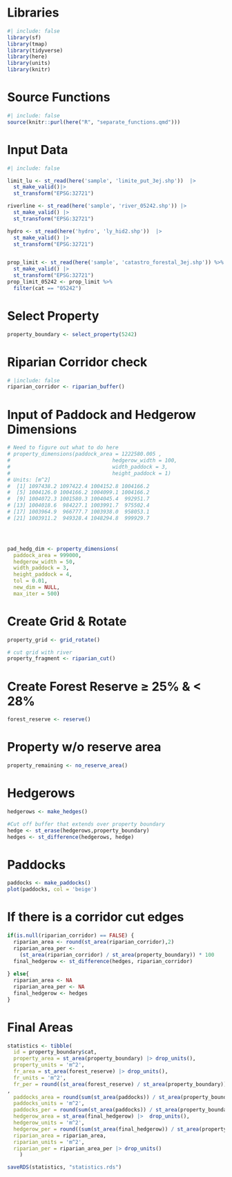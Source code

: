 # Libraries

```r
#| include: false
library(sf)
library(tmap)
library(tidyverse)
library(here)
library(units)
library(knitr)
```

# Source Functions

```r
#| include: false
source(knitr::purl(here("R", "separate_functions.qmd")))
```

# Input Data

```r
#| include: false

limit_lu <- st_read(here('sample', 'limite_put_3ej.shp'))  |>  
  st_make_valid()|> 
  st_transform("EPSG:32721")

riverline <- st_read(here('sample', 'river_05242.shp')) |>
  st_make_valid() |>
  st_transform("EPSG:32721")

hydro <- st_read(here('hydro', 'ly_hid2.shp'))  |>
  st_make_valid() |>
  st_transform("EPSG:32721")


prop_limit <- st_read(here('sample', 'catastro_forestal_3ej.shp')) %>% 
  st_make_valid() |> 
  st_transform("EPSG:32721")
prop_limit_05242 <- prop_limit %>% 
  filter(cat == "05242")
```

# Select Property

```r

property_boundary <- select_property(5242)
```

# Riparian Corridor check

```r
# |include: false
riparian_corridor <- riparian_buffer()
```



# Input of Paddock and Hedgerow Dimensions

```r
# Need to figure out what to do here
# property_dimensions(paddock_area = 1222580.005 ,
#                                 hedgerow_width = 100,
#                                 width_paddock = 3,
#                                 height_paddock = 1)
# Units: [m^2]
#  [1] 1097438.2 1097422.4 1004152.8 1004166.2
#  [5] 1004126.0 1004166.2 1004099.1 1004166.2
#  [9] 1004072.3 1001580.3 1004045.4  992951.7
# [13] 1004018.6  984227.1 1003991.7  975502.4
# [17] 1003964.9  966777.7 1003938.0  958053.1
# [21] 1003911.2  949328.4 1048294.8  999929.7




pad_hedg_dim <- property_dimensions(
  paddock_area = 999000,
  hedgerow_width = 50,
  width_paddock = 3,
  height_paddock = 4,
  tol = 0.01,
  new_dim = NULL,
  max_iter = 500)
```

# Create Grid & Rotate

```r
property_grid <- grid_rotate()
```

```r
# cut grid with river
property_fragment <- riparian_cut()
```


# Create Forest Reserve ≥ 25% & \< 28%

```r
forest_reserve <- reserve()
```

# Property w/o reserve area

```r
property_remaining <- no_reserve_area()
```


# Hedgerows

```r
hedgerows <- make_hedges()

#Cut off buffer that extends over property boundary
hedge <- st_erase(hedgerows,property_boundary) 
hedges <- st_difference(hedgerows, hedge)


```


# Paddocks

```r
paddocks <- make_paddocks()
plot(paddocks, col = 'beige')
```



# If there is a corridor cut edges

```r
if(is.null(riparian_corridor) == FALSE) {
  riparian_area <- round(st_area(riparian_corridor),2)
  riparian_area_per <-
    (st_area(riparian_corridor) / st_area(property_boundary)) * 100
  final_hedgerow <- st_difference(hedges, riparian_corridor)
  
} else{
  riparian_area <- NA
  riparian_area_per <- NA
  final_hedgerow <- hedges
}


```


# Final Areas


```r
statistics <- tibble(
  id = property_boundary$cat,
  property_area = st_area(property_boundary) |> drop_units(),
  property_units = 'm^2',
  fr_area = st_area(forest_reserve) |> drop_units(),
  fr_units = 'm^2',
  fr_per = round((st_area(forest_reserve) / st_area(property_boundary)) * 100,2) |> drop_units()
,
  paddocks_area = round(sum(st_area(paddocks)) / st_area(property_boundary),2) |> drop_units(),
  paddocks_units = 'm^2',
  paddocks_per = round(sum(st_area(paddocks)) / st_area(property_boundary),2) |>  drop_units(),
  hedgerow_area = st_area(final_hedgerow) |>  drop_units(),
  hedgerow_units = 'm^2',
  hedgerow_per = round((sum(st_area(final_hedgerow)) / st_area(property_boundary)) * 100,2) |> drop_units(),
  riparian_area = riparian_area,
  riparian_units = 'm^2',
  riparian_per = riparian_area_per |> drop_units()
    )

saveRDS(statistics, "statistics.rds")
```




